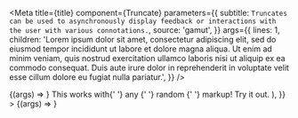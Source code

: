 
<Meta
  title={title}
  component={Truncate}
  parameters={{
    subtitle: `
Truncates can be used to asynchronously display feedback or interactions
with the user with various connotations.
`,
    source: 'gamut',
  }}
  args={{
    lines: 1,
    children:
      'Lorem ipsum dolor sit amet, consectetur adipiscing elit, sed do eiusmod tempor incididunt ut labore et dolore magna aliqua. Ut enim ad minim veniam, quis nostrud exercitation ullamco laboris nisi ut aliquip ex ea commodo consequat. Duis aute irure dolor in reprehenderit in voluptate velit esse cillum dolore eu fugiat nulla pariatur.',
  }}
/>

<Canvas withSource="open">
  <Story name="Truncate">{(args) => <Truncate {...args} />}</Story>
</Canvas>

<Props story="Truncate" />

<Canvas withSource="open">
  <Story
    name="Truncate Markup"
    args={{
      lines: 1,
      children: (
        <>
          This works with{' '}
          <Box as="span" fontWeight="title">
            any
          </Box>{' '}
          <Box as="span" textDecoration="underline">
            random
          </Box>{' '}
          markup! Try it out.
        </>
      ),
    }}
  >
    {(args) => <Truncate {...args} />}
  </Story>
</Canvas>
